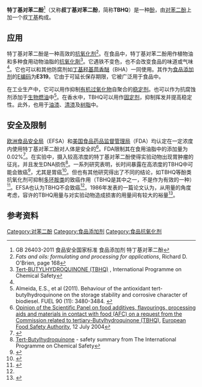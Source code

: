 {{chembox
| verifiedrevid = 470602935
|   Name = 特丁基对苯二酚
| NameEn = ''tert''-Butylhydroquinone
|   ImageFile = tert-Butylhydroquinone-Skeletal.svg
|  ImageSize = 200px
|   ImageName = Chemical structure of ''tert''-butylhydroquinone
|   IUPACName = 2-(1,1-Dimethylethyl)-1,4-benzenediol
|   OtherNames = TBHQ(i)
| Section1 = {{Chembox Identifiers
|   DrugBank_Ref = {{drugbankcite|correct|drugbank}}
| DrugBank = DB07726
| SMILES = Oc1ccc(O)cc1C(C)(C)C
|   ChemSpiderID_Ref = {{chemspidercite|correct|chemspider}}
| ChemSpiderID = 15235
| PubChem = 16043
| InChI = 1/C10H14O2/c1-10(2,3)8-6-7(11)4-5-9(8)12/h4-6,11-12H,1-3H3
| InChIKey = BGNXCDMCOKJUMV-UHFFFAOYAP
| ChEMBL_Ref = {{ebicite|correct|EBI}}
| ChEMBL = 242080
| StdInChI_Ref = {{stdinchicite|correct|chemspider}}
| StdInChI = 1S/C10H14O2/c1-10(2,3)8-6-7(11)4-5-9(8)12/h4-6,11-12H,1-3H3
| StdInChIKey_Ref = {{stdinchicite|correct|chemspider}}
| StdInChIKey = BGNXCDMCOKJUMV-UHFFFAOYSA-N
| CASNo_Ref = {{cascite|correct|CAS}}
| CASNo = 1948-33-0
|   RTECS = 
  }}
| Section2 = {{Chembox Properties
|   C=10|H=14|O=2
|   Appearance = 黄褐色粉末
|   Density = 1.050 g/mL
|   Solubility = 微溶
|   MeltingPtC = 127
|   MeltingPtCH = 129
|   BoilingPtC =  273
|   pKa = 10.80±0.18
  }}
| Section3 = {{Chembox Structure
|   Dipole =
  }}
| Section7 = {{Chembox Hazards
|   ExternalMSDS = [https://fscimage.fishersci.com/msds/01325.htm External MSDS]
|   MainHazards = 有害
|   FlashPtC = 171
|   RPhrases = {{R22}}
|   SPhrases = {{S26}} {{S27}} {{S28}}
  }}
| Section8 = {{Chembox Related
|   OtherCpds = [[丁基羟基茴香醚|丁基羟基茴香醚]]（BHA）<br />[[对叔丁基邻苯二酚|对叔丁基邻苯二酚]]（TBC）
  }}
}}

'''特丁基对苯二酚'''<ref>GB 26403-2011 食品安全国家标准 食品添加剂 特丁基对苯二酚</ref>（又称'''叔丁基对苯二酚'''，简称'''TBHQ'''）是一种[[酚|酚]]，由[[对苯二酚|对苯二酚]]上加一个叔[[丁基|丁基]]构成。

== 应用 ==

特丁基对苯二酚是一种高效的[[抗氧化剂|抗氧化剂]]<ref name=OBrien>''Fats and oils: formulating and processing for applications'', Richard D. O'Brien, page 168</ref>。在食品中，特丁基对苯二酚用作植物油和多种食用动物油脂的[[抗氧化劑|抗氧化劑]]<ref>[http://www.inchem.org/documents/jecfa/jecmono/v042je26.htm Tert-BUTYLHYDROQUINONE (TBHQ)] {{Wayback|url=http://www.inchem.org/documents/jecfa/jecmono/v042je26.htm |date=20210220050909 }}, International Programme on Chemical Safety</ref>。它遇铁不变色，也不会改变食品的味道或气味<ref name=OBrien/>。它也可以和其他防腐剂如[[丁基羟基茴香醚|丁基羟基茴香醚]]（BHA）一同使用。其作为[[食品添加剂|食品添加剂]]的[[E编码|E编码]]为'''E319'''。它由于可延长保存期限，它被广泛用于食品中。

在工业生产中，它可以用作抑制[[有机过氧化物|有机过氧化物]]自聚合的[[稳定剂|稳定剂]]。也可以作为抗腐蚀剂添加于[[生物燃油|生物燃油]]中<ref name=Almeida>Almeida, E.S., et al (2011). Behaviour of the antioxidant tert-butylhydroquinone on the storage stability and corrosive character of biodiesel. FUEL 90 (11): 3480-3484. {{doi|10.1016/j.fuel.2011.06.056}}</ref>。在香水中，TBHQ可以用作[[固定剂|固定剂]]，抑制挥发并提高稳定性。此外，也用于[[油漆|油漆]]、[[清漆|清漆]]及[[树脂|树脂]]中。

== 安全及限制 ==
[[欧洲食品安全局|欧洲食品安全局]]（EFSA）和[[美国食品药品监督管理局|美国食品药品监督管理局]]（FDA）均认定在一定浓度内使用特丁基对苯二酚对人体是安全的<ref name=EFSA>[http://www.efsa.europa.eu/en/scdocs/pub/84.htm Opinion of the Scientific Panel on food additives, flavourings, processing aids and materials in contact with food (AFC) on a request from the Commission related to tertiary-Butylhydroquinone (TBHQ)], [[European_Food_Safety_Authority|European Food Safety Authority]], 12 July 2004</ref>。FDA限制其在食用油脂中的添加量为0.02%<ref name=CFR>{{Cite web |url=http://law.justia.com/cfr/title21/21-3.0.1.1.3.2.1.18.html |title=21 C.F.R. § 172.185 |access-date=2013-12-21 |archive-date=2011-08-31 |archive-url=https://web.archive.org/web/20110831111452/http://law.justia.com/cfr/title21/21-3.0.1.1.3.2.1.18.html |dead-url=no }}</ref>。在实验中，摄入较高浓度的特丁基对苯二酚使得实验动物出现胃肿瘤的征兆，并且发生DNA损伤<ref>[http://www.inchem.org/documents/jecfa/jecmono/v35je03.htm Tert-Butylhydroquinone] {{Wayback|url=http://www.inchem.org/documents/jecfa/jecmono/v35je03.htm |date=20210101064123 }} - safety summary from The International Programme on Chemical Safety</ref>。一系列研究表明，长时间暴露在高浓度的TBHQ中可能会致癌<ref>{{cite journal |author=Gharavi N, El-Kadi A |title=tert-Butylhydroquinone is a novel aryl hydrocarbon receptor ligand |journal=Drug Metab Dispos |volume=33 |issue=3 |pages=365–72 |year=2005 |pmid=15608132 |doi=10.1124/dmd.104.002253}}</ref>，尤其是胃癌<ref name=mctt>{{Cite journal
  | last = Hirose
  | first = Masao ''et al.''
  | authorlink = 
  | coauthors = 
  | last2 = Yada
  | first2 = Hideaki
  | last3 = Hakoi
  | first3 = Kazuo
  | last4 = Takahashi
  | first4 = Satoru
  | last5 = Ito
  | first5 = Nobuyuki
  | title = Modification of carcinogenesis by -tocopherol, t-butylhydro-quinone, propyl gallate and butylated hydroxytoluene in a rat multi-organ carcinogenesis model
  | journal = [[Carcinogenesis|Carcinogenesis]]
  | volume = 14
  | issue = 1
  | pages = 2359–2364
  | publisher = [[Oxford_University_Press|Oxford University Press]]
  | location = 
  | date = 
  | url = http://carcin.oxfordjournals.org/content/14/11/2359.abstract
  | doi = 10.1093/carcin/14.11.2359
  | id = 
  | accessdate =2010-02-02| pmid = 8242867
  | archive-date = 2011-06-29
  | archive-url = https://web.archive.org/web/20110629053052/http://carcin.oxfordjournals.org/content/14/11/2359.abstract
  | dead-url = no
  }}</ref>。但也有其他研究得出了不同的结论，如TBHQ等酚类抗氧化剂可抑制[[多环胺类|多环胺类]]的致癌作用（TBHQ是其中之一，不是作为有效的一种）<ref>{{cite journal |author=Hirose M, Takahashi S, Ogawa K, Futakuchi M, Shirai T, Shibutani M, Uneyama C, Toyoda K, Iwata H |title=Chemoprevention of heterocyclic amine-induced carcinogenesis by phenolic compounds in rats |journal=Cancer Lett |volume=143 |issue=2 |pages=173–8 |year=1999 |pmid=10503899 |doi=10.1016/S0304-3835(99)00120-2}}</ref>。EFSA也认为TBHQ不会致癌<ref name=EFSA/>。1986年发表的一篇论文认为，从用量的角度考虑，容许的TBHQ用量与对实验动物造成损害的用量间有较大的裕量<ref>{{Cite journal | last1 = Vanesch | first1 = G | title = Toxicology of tert-butylhydroquinone (TBHQ) | journal = [[Food_and_Chemical_Toxicology|Food and Chemical Toxicology]] | volume = 24 | issue = 10–11 | year = 1986 | pmid = 3542758 | doi = 10.1016/0278-6915(86)90289-9 | pages = 1063–5 }}</ref>。

== 参考资料 ==
{{reflist|2}}

[[Category:对苯二酚|Category:对苯二酚]]
[[Category:食品添加剂|Category:食品添加剂]]
[[Category:食品抗氧化剂|Category:食品抗氧化剂]]